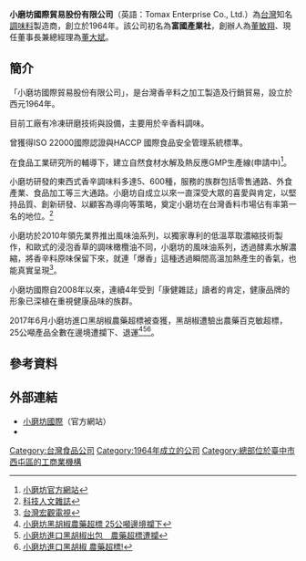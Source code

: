 {{Infobox Company 
|company_name=小磨坊國際貿易股份有限公司
|company_name_en=Tomax Enterprise Co., Ltd.
|type=[[股份有限公司|股份有限公司]]
|local_code_name =TW
|local_code =34097313
|company_logo=
|company_slogan=自然取材 美味天成
|trading_name =小磨坊
|foundation=1964年
|location={{TW}}[[台中市|台中市]][[西屯區|西屯區]]工業區一路70號7樓之1
|area_served=[[台灣|台灣]]
|founder = [[董敏翔|董敏翔]]
|key_people = [[董事長|董事長]]：[[董大斌|董大斌]]<br>[[總經理|總經理]]：[[董大斌|董大斌]]
|industry=食品飲料製造業
|products=[[胡椒粉|胡椒粉]]<br>[[香鬆|香鬆]]等
|services=
|capital=[[新台幣|新台幣]]220,000,000元
|revenue=
|assets =[[新台幣|新台幣]]220,000,000元
|operating_income=
|profit=
|total_asset=
|net_asset=
|market_value=
|num_employees=
|P/E ratio=
|earnings per share=
|Net asset value=
|accounting_period=
|parent=
|major_shareholder=
|divisions=
|homepage=[http://www.tomax.com.tw/ www.tomax.com.tw]
|footnotes=
}}

'''小磨坊國際貿易股份有限公司'''（英語：Tomax Enterprise Co., Ltd.）為[[台灣|台灣]]知名[[調味料|調味料]]製造商，創立於1964年。該公司初名為'''富國產業社'''，創辦人為[[董敏翔|董敏翔]]、現任董事長兼總經理為[[董大斌|董大斌]]。

==簡介==
「小磨坊國際貿易股份有限公司」，是台灣香辛料之加工製造及行銷貿易，設立於西元1964年。

目前工廠有冷凍研磨技術與設備，主要用於辛香料調味。

曾獲得ISO 22000國際認證與HACCP 國際食品安全管理系統標準。

在食品工業研究所的輔導下，建立自然食材水解及熱反應GMP生產線(申請中)<ref>[http://www.tomax.com.tw 小磨坊官方網站]</ref>。

小磨坊研發的東西式香辛調味料多達5、600種，服務的族群包括零售通路、外食產業、食品加工等三大通路。小磨坊自成立以來一直深受大眾的喜愛與肯定，以堅持品質、創新研發、以顧客為導向等策略，奠定小磨坊在台灣香料市場佔有率第一名的地位。<ref>[http://www.taichung-life.com.tw/?REQUEST_ID=cGFnZT1jb2x1bW5fbWl4&CID=550 科技人文雜誌]</ref>

小磨坊於2010年領先業界推出風味油系列，以獨家專利的低溫萃取濃縮技術製作，和歐式的浸泡香草的調味橄欖油不同，小磨坊的風味油系列，透過酵素水解濃縮，將香辛料原味保留下來，就連「爆香」這種透過瞬間高溫加熱產生的香氣，也能真實呈現<ref>[http://web.pts.org.tw/macroview/mealc/main.php?Channel=MVTV&XMAENO=6&XMBENO=678 台灣宏觀電視]</ref>。

小磨坊國際自2008年以來，連續4年受到「康健雜誌」讀者的肯定，健康品牌的形象已深植在重視健康品味的族群。

2017年6月小磨坊進口黑胡椒農藥超標被查獲，黑胡椒遭驗出農藥百克敏超標，25公噸產品全數在邊境遭攔下、退運<ref>[http://www.cna.com.tw/news/firstnews/201706285013-1.aspx 小磨坊黑胡椒農藥超標 25公噸邊境攔下]</ref><ref>[https://www.nownews.com/news/20170628/2582453 小磨坊進口黑胡椒出包　農藥超標遭攔]</ref><ref>[https://tw.news.yahoo.com/video/%E5%B0%8F%E7%A3%A8%E5%9D%8A%E9%80%B2%E5%8F%A3%E9%BB%91%E8%83%A1%E6%A4%92-%E8%BE%B2%E8%97%A5%E8%B6%85%E6%A8%99-122400008.html 小磨坊進口黑胡椒 農藥超標!]</ref>。

== 參考資料 ==
<div class="references-small">
<references />
</div>


==外部連結==
*[http://www.tomax.com.tw 小磨坊國際]（官方網站）
*{{facebook|ilovetomax}}

[[Category:台灣食品公司|Category:台灣食品公司]]
[[Category:1964年成立的公司|Category:1964年成立的公司]]
[[Category:總部位於臺中市西屯區的工商業機構|Category:總部位於臺中市西屯區的工商業機構]]
